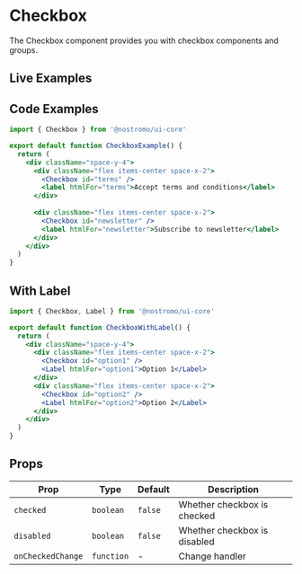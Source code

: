 
# Checkbox

The Checkbox component provides you with checkbox components and groups.

## Live Examples

<StorybookEmbed story="components-checkbox--default" />

<StorybookEmbed story="components-checkbox--variants" />

<StorybookEmbed story="components-checkbox--form-example" />

## Code Examples

```jsx
import { Checkbox } from '@nostromo/ui-core'

export default function CheckboxExample() {
  return (
    <div className="space-y-4">
      <div className="flex items-center space-x-2">
        <Checkbox id="terms" />
        <label htmlFor="terms">Accept terms and conditions</label>
      </div>
      
      <div className="flex items-center space-x-2">
        <Checkbox id="newsletter" />
        <label htmlFor="newsletter">Subscribe to newsletter</label>
      </div>
    </div>
  )
}
```

## With Label

```jsx
import { Checkbox, Label } from '@nostromo/ui-core'

export default function CheckboxWithLabel() {
  return (
    <div className="space-y-4">
      <div className="flex items-center space-x-2">
        <Checkbox id="option1" />
        <Label htmlFor="option1">Option 1</Label>
      </div>
      <div className="flex items-center space-x-2">
        <Checkbox id="option2" />
        <Label htmlFor="option2">Option 2</Label>
      </div>
    </div>
  )
}
```

## Props

| Prop | Type | Default | Description |
|------|------|---------|-------------|
| `checked` | `boolean` | `false` | Whether checkbox is checked |
| `disabled` | `boolean` | `false` | Whether checkbox is disabled |
| `onCheckedChange` | `function` | - | Change handler |

